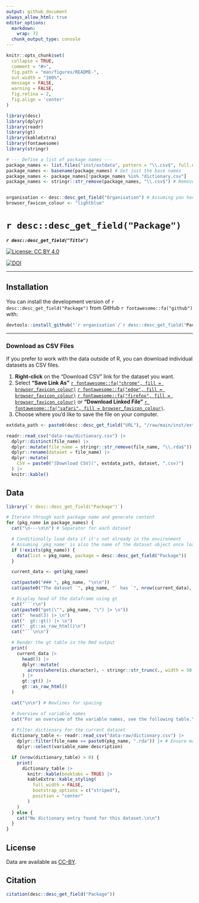 ```yaml
---
output: github_document
always_allow_html: true
editor_options:
  markdown:
    wrap: 72
  chunk_output_type: console
---
```


```r
knitr::opts_chunk$set(
  collapse = TRUE,
  comment = "#>",
  fig.path = "man/figures/README-",
  out.width = "100%",
  message = FALSE,
  warning = FALSE,
  fig.retina = 2,
  fig.align = 'center'
)

library(desc)
library(dplyr)
library(readr)
library(gt)
library(kableExtra)
library(fontawesome)
library(stringr)

# --- Define a list of package names ---
package_names <- list.files("inst/extdata", pattern = "\\.csv$", full.names = FALSE)
package_names <- basename(package_names) # Get just the base names
package_names <- package_names[!package_names %in% "dictionary.csv"]
package_names <- stringr::str_remove(package_names, "\\.csv$") # Remove .csv extension


organisation <- desc::desc_get_field("Organisation") # Assuming you have an 'Organisation' field in DESCRIPTION
browser_favicon_colour <- "lightblue"
```

# `r desc::desc_get_field("Package")`

***`r desc::desc_get_field("Title")`***

<!-- badges: start -->

[![License: CC BY
4.0](https://img.shields.io/badge/License-CC_BY_4.0-lightgrey.svg)](https://creativecommons.org/licenses/by/4.0/)

[![DOI](https://zenodo.org/badge/DOI/10.5281/zenodo.15497462.svg)](https://zenodo.org/doi/10.5281/zenodo.15497462)

<!-- badges: end -->

-----

## Installation

You can install the development version of `r desc::desc_get_field("Package")` from GitHub `r fontawesome::fa("github")` with:

```r
devtools::install_github("`r organisation`/`r desc::desc_get_field("Package")`", dependencies = TRUE)
```

-----

### Download as CSV Files

If you prefer to work with the data outside of R, you can download individual datasets as CSV files.

1.  **Right-click** on the "Download CSV" link for the dataset you want.
2.  Select **"Save Link As"** [`r fontawesome::fa("chrome", fill = browser_favicon_colour)`](https://www.google.com/chrome/) [`r fontawesome::fa("edge", fill = browser_favicon_colour)`](https://www.microsoft.com/edge/) [`r fontawesome::fa("firefox", fill = browser_favicon_colour)`](https://www.mozilla.org/firefox/) or **"Download Linked File"** [`r fontawesome::fa("safari", fill = browser_favicon_colour)`](https://www.apple.com/safari/).
3.  Choose where you'd like to save the file on your computer.

```r
extdata_path <- paste0(desc::desc_get_field("URL"), "/raw/main/inst/extdata/")

readr::read_csv("data-raw/dictionary.csv") |>
  dplyr::distinct(file_name) |>
  dplyr::mutate(file_name = stringr::str_remove(file_name, "\\.rda$")) |> # Ensure .rda is removed
  dplyr::rename(dataset = file_name) |>
  dplyr::mutate(
    CSV = paste0("[Download CSV](", extdata_path, dataset, ".csv)")
  ) |>
  knitr::kable()

```

## Data

```r
library(`r desc::desc_get_field("Package")`)
```

```r
# Iterate through each package name and generate content
for (pkg_name in package_names) {
  cat("\n---\n\n") # Separator for each dataset

  # Conditionally load data if it's not already in the environment
  # Assuming 'pkg_name' is also the name of the dataset object once loaded
  if (!exists(pkg_name)) {
    data(list = pkg_name, package = desc::desc_get_field("Package"))
  }

  current_data <- get(pkg_name)

  cat(paste0("### ", pkg_name, "\n\n"))
  cat(paste0("The dataset `", pkg_name, "` has `", nrow(current_data), "` observations and `", ncol(current_data), "` variables\n\n"))

  # Display head of the dataframe using gt
  cat("```r\n")
  cat(paste0("get(\"", pkg_name, "\") |> \n"))
  cat("  head(3) |> \n")
  cat("  gt::gt() |> \n")
  cat("  gt::as_raw_html()\n")
  cat("```\n\n")

  # Render the gt table in the Rmd output
  print(
    current_data |>
      head(3) |>
      dplyr::mutate(
        across(where(is.character), ~ stringr::str_trunc(., width = 50, ellipsis = "..."))
      ) |> 
      gt::gt() |>
      gt::as_raw_html()
  )

  cat("\n\n") # Newlines for spacing

  # Overview of variable names
  cat("For an overview of the variable names, see the following table.\n\n")
  
  # Filter dictionary for the current dataset
  dictionary_table <- readr::read_csv("data-raw/dictionary.csv") |>
    dplyr::filter(file_name == paste0(pkg_name, ".rda")) |> # Ensure matching .rda
    dplyr::select(variable_name:description)

  if (nrow(dictionary_table) > 0) {
    print(
      dictionary_table |>
        knitr::kable(booktabs = TRUE) |>
        kableExtra::kable_styling(
          full_width = FALSE,
          bootstrap_options = c("striped"),
          position = "center"
        )
    )
  } else {
    cat("No dictionary entry found for this dataset.\n\n")
  }
}
```

## License

Data are available as
[CC-BY](https://github.com/`r desc::desc_get_field("Organisation")`/`r desc::desc_get_field("Package")`/blob/main/LICENSE.md).

## Citation

```r
citation(desc::desc_get_field("Package"))
```
